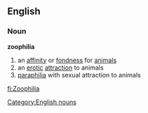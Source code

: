 ==English==
===Noun===
'''zoophilia'''
{{wikipedia}}
#an [[affinity]] or [[fondness]] for [[animal]]s
#an [[erotic]] [[attraction]] to animals
#[[paraphilia]] with sexual attraction to animals

[[Category:English nouns]]

[[fi:Zoophilia]]